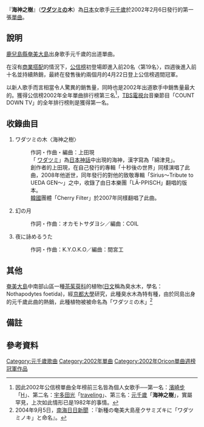 {{infobox Single
| Name        = 海神之樹<br /> ワダツミの木 
| Artist      = [[元千歲|元千歲]] 
| Album       = [[南國之風|南國之風]]<br /> (ハイヌミカゼ)
| Released    = 2002年2月6日 
| Recorded    =  
| Genre       =  [[J-POP|J-POP]]
| Length      =  
| Label       = EPIC Records Japan Inc
| Writer      = [[上田現|上田現]]
| Producer    =  
| Reviews     =  
| Chart position     = *週間排名最高第一名（[[公信榜|公信榜]]）
*2002全年排名第三名（公信榜）
| Certification     = *三白金（[[日本唱片協會|日本唱片協會]]）
| Last single = -
| This single = '''海神之樹''' <br /> '''ワダツミの木''' <br />（2002年） 
| Next single = [[惦念著你|惦念著你]] <br />君ヲ想フ<br /> （2002年）
}}
{{japanese|japanese=ワダツミの木|kana=ワダツミのき|romaji=wadatsuminoki}}
{{japanese|japanese=幻の月|kana=まぼろしのつき|romaji=maboroshinotsuki}}
{{japanese|japanese=夜に詠めるうた|kana=よるによめるうた|romaji=yoruniyomeruuta}}

『'''海神之樹'''』（'''[[綿津見|ワダツミ]]の木'''）為[[日本|日本]]女歌手[[元千歲|元千歲]]於2002年2月6日發行的第一張[[單曲|單曲]]。
==說明==
[[鹿兒島縣|鹿兒島縣]][[奄美大島|奄美大島]]出身歌手元千歲的出道單曲。

在沒有[[商業搭配|商業搭配]]的情況下，[[公信榜|公信榜]]初登場即進入前20名〈第19名〉，四週後進入前十名並持續熱銷，最終在發售後約兩個月的4月22日登上公信榜週間冠軍。

以新人歌手而言相當令人驚異的銷售量，同時也是2002年出道歌手中銷售量最大的。獲得公信榜2002年全年單曲排行榜第三名<ref>因此2002年公信榜單曲全年榜前三名皆為個人女歌手──第一名：[[濱崎步|濱崎步]]「[[H_(濱崎步單曲)|H]]」、第二名：[[宇多田光|宇多田光]]「[[traveling_(單曲)|traveling]]」、第三名：[[元千歲|元千歲]]「'''海神之樹'''」，實屬罕見，上次如此情形已是1982年的事情。</ref>，[[TBS電視台|TBS電視台]]音樂節目「COUNT DOWN TV」的全年排行榜則是獲得第一名。

==收錄曲目==
# ワダツミの木〈海神之樹〉
#: 作詞・作曲・編曲：上田現
#:「 [[綿津見|ワダツミ]]」為[[日本神話|日本神話]]中出現的海神，漢字寫為「綿津見」。
#:創作者的上田現，在自己發行的專輯「十秒後の世界」同樣演唱了此曲，2008年他逝世，同年發行的對他的致敬專輯「Sirius〜Tribute to UEDA GEN〜」之中，收錄了由日本樂團「LÄ-PPISCH」翻唱的版本。
#:[[韓國|韓國]]團體「Cherry Filter」於2007年同樣翻唱了此曲。
# 幻の月
#: 作詞・作曲：オカモトサダヨシ／編曲：COIL
# 夜に詠めるうた
#: 作詞・作曲：K.Y.O.K.O／編曲：間宮工
==其他==
[[奄美大島|奄美大島]]中南部山區一種[[茶茱萸科|茶茱萸科]]的植物([[日文|日文]]稱為臭水木，學名：Nothapodytes foetida)，經[[京都大學|京都大學]]研究，此種臭水木為特有種，由於同島出身的元千歲此曲的熱銷，此種植物被被命名為「ワダツミの木」<ref>2004年9月5日，[http://ja.wikipedia.org/wiki/%E5%8D%97%E6%B5%B7%E6%97%A5%E6%97%A5%E6%96%B0%E8%81%9E 南海日日新聞] {{Wayback|url=http://ja.wikipedia.org/wiki/%E5%8D%97%E6%B5%B7%E6%97%A5%E6%97%A5%E6%96%B0%E8%81%9E |date=20111025091226 }}：『新種の奄美大島産クサミズキに「ワダツミノキ」と命名』。</ref>

==備註==
{{Reflist|2}}

==參考資料==

{{Oricon單曲週榜冠軍 (2002年)|2002年4月22日}}

{{DEFAULTSORT:Wadatsumi no Ki}}
[[Category:元千歲歌曲|Category:元千歲歌曲]]
[[Category:2002年單曲|Category:2002年單曲]]
[[Category:2002年Oricon單曲週榜冠軍作品|Category:2002年Oricon單曲週榜冠軍作品]]